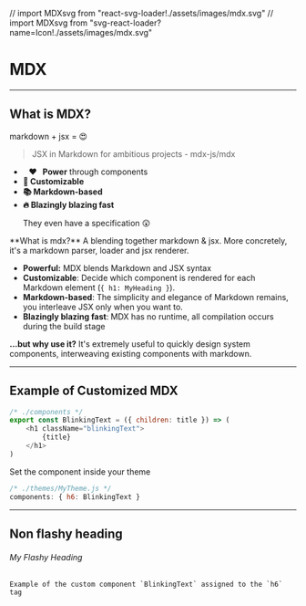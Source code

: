 // import MDXsvg from "react-svg-loader!./assets/images/mdx.svg"
// import MDXsvg from "svg-react-loader?name=Icon!./assets/images/mdx.svg"



# MDX

---

## What is MDX? <MDXsvg viewBox="0 -15 150 60" height="40" width="90" overflow="visible" />

<!-- show an typewriter animation with the end as a smily/heart gif -->
markdown + jsx = 😍

> JSX in Markdown for ambitious projects - mdx-js/mdx

<div>
    <ul>
        <Appear>
            <li><b> &nbsp;&nbsp; ❤️ &nbsp; Power</b> through components</li>
            <li><b>🔧 Customizable</b></li>
            <li><b>📚 Markdown-based</b></li>
            <li><b>🔥 Blazingly blazing fast</b></li>
            <p>They even have a specification 😲</p>
        </Appear>
    </ul>
</div>

<Notes>
**What is mdx?** A blending together markdown & jsx. More concretely, it's a markdown parser, loader and jsx renderer.

- **Powerful:** MDX blends Markdown and JSX syntax
- **Customizable**: Decide which component is rendered for each Markdown element (`{ h1: MyHeading }`).
- **Markdown-based**: The simplicity and elegance of Markdown remains, you interleave JSX only when you want to.
- **Blazingly blazing fast**: MDX has no runtime, all compilation occurs during the build stage

**...but why use it?** It's extremely useful to quickly design system components, interweaving existing components with markdown.

</Notes>

---

## Example of Customized MDX

```js
/* ./components */
export const BlinkingText = ({ children: title }) => (
    <h1 className="blinkingText">
        {title}
    </h1>
)
```
Set the component inside your theme

```js
/* ./themes/MyTheme.js */
components: { h6: BlinkingText }
```

---

## Non flashy heading

###### My Flashy Heading

```notes
Example of the custom component `BlinkingText` assigned to the `h6` tag
```
